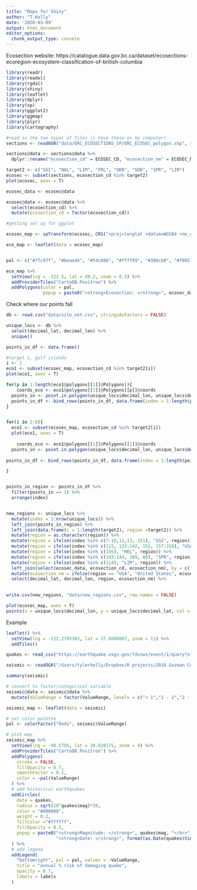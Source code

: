```yaml
---
title: "Maps for Shiny"
author: "T.Kelly"
date: '2020-03-09'
output: html_document
editor_options: 
  chunk_output_type: console
---
```


Ecosection website: https://catalogue.data.gov.bc.ca/dataset/ecosections-ecoregion-ecosystem-classification-of-british-columbia


```r
library(readr)
library(readxl)
library(rgdal)
library(shiny)
library(leaflet)
library(dplyr)
library(sp)
library(ggplot2)
library(ggmap)
library(plyr)
library(cartography)
```

```r
#read in the two types of files (i have these on my computer)
sections <- readOGR("data/ERC_ECOSECTIONS_SP/ERC_ECOSEC_polygon.shp", stringsAsFactors = F)

sections@data <- sections@data %>%
  dplyr::rename("ecosection_cd" = ECOSEC_CD, "ecosection_nm" = ECOSEC_NM)

target2 <- c("SGI", "NAL", "LIM", "FRL", "OKR", "SOB", "SPR", "LIM")
ecosec <- subset(sections, ecosection_cd %in% target2)
plot(ecosec, axes = T)

ecosec_data <- ecosec@data

ecosec@data <- ecosec@data %>%
  select(ecosection_cd) %>%
  mutate(ecosection_cd = factor(ecosection_cd))

#getting set up for ggplot

ecosec_map <- spTransform(ecosec, CRS("+proj=longlat +datum=WGS84 +no_defs +ellps=WGS84 +towgs84=0,0,0"))

eco_map <- leaflet(data = ecosec_map)


pal <- c("#7fc97f", "#beaed4", "#fdc086", "#ffff99", "#386cb0", "#f0027f", "#bf5b17")

eco_map %>%
  setView(lng = -122.5, lat = 49.2, zoom = 6.5) %>%
  addProviderTiles("CartoDB.Positron") %>% 
  addPolygons(color = pal, 
              popup = paste0("<strong>Ecosection: </strong>", ecosec_data$ecosection_nm)) 

```

Check where our points fall

```r
db <- read.csv("data/site_net.csv", stringsAsFactors = FALSE)

unique_locs <- db %>% 
  select(decimal_lat, decimal_lon) %>% 
  unique() 

points_in_df <- data.frame()

#target 1, gulf islands
i <- 1
eco1 <- subset(ecosec_map, ecosection_cd %in% target2[i])
plot(eco1, axes = T)

for(p in 1:length(eco1@polygons[[1]]@Polygons)){
    coords_eco <- eco1@polygons[[1]]@Polygons[[p]]@coords
  points_in <- point.in.polygon(unique_locs$decimal_lon, unique_locs$decimal_lat,  coords_eco[,1],         coords_eco[,2], mode.checked=FALSE)
  points_in_df <- bind_rows(points_in_df, data.frame(index = 1:length(points_in), points_in, i))
}


for(i in 2:8){
  eco1 <- subset(ecosec_map, ecosection_cd %in% target2[i])
  plot(eco1, axes = T)
  
    coords_eco <- eco1@polygons[[1]]@Polygons[[1]]@coords
  points_in <- point.in.polygon(unique_locs$decimal_lon, unique_locs$decimal_lat,  coords_eco[,1], coords_eco[,2], mode.checked=FALSE)
  
points_in_df <- bind_rows(points_in_df, data.frame(index = 1:length(points_in), points_in, i))

}


points_in_region <- points_in_df %>%
  filter(points_in == 1) %>% 
  arrange(index)


new_regions <- unique_locs %>% 
  mutate(index = 1:nrow(unique_locs)) %>% 
  left_join(points_in_region) %>% 
  left_join(data.frame(i = 1:length(target2), region =target2)) %>% 
  mutate(region = as.character(region)) %>% 
  mutate(region = ifelse(index %in% c(7:10,12,13, 151), "SGI", region)) %>% 
  mutate(region = ifelse(index %in% c(115, 133:142, 152, 157:158), "USA", region)) %>% 
  mutate(region = ifelse(index %in% c(156), "HEL", region)) %>% 
  mutate(region = ifelse(index %in% c(143:144, 109, 88), "SPR", region)) %>% 
  mutate(region = ifelse(index %in% c(114), "LIM", region)) %>% 
  left_join(select(ecosec_data, ecosection_cd, ecosection_nm), by = c('region' = 'ecosection_cd')) %>% 
  mutate(ecosection_nm = ifelse(region == "USA", "United States", ecosection_nm)) %>% 
  select(decimal_lat, decimal_lon, region, ecosection_nm) %>% 
  

write.csv(new_regions, "data/new_regions.csv", row.names = FALSE)

plot(ecosec_map, axes = T)
points(x = unique_locs$decimal_lon, y = unique_locs$decimal_lat, col = 'red' )

```




Example
```r
leaflet() %>% 
  setView(lng = -122.2705383, lat = 37.8698807, zoom = 11) %>%
  addTiles()

quakes <- read_csv("https://earthquake.usgs.gov/fdsnws/event/1/query?starttime=1960-01-01T00:00:00&minmagnitude=6&format=csv&latitude=39.828175&longitude=-98.5795&maxradiuskm=6000&orderby=magnitude")

seismic <- readOGR("/Users/tylerkelly/Dropbox/R projects/2019 Guzman Collab/week13/seismic/seismic.shp")

summary(seismic)

# convert to factor/categorical variable
seismic@data <- seismic@data %>%
  mutate(ValueRange = factor(ValueRange, levels = c("< 1","1 - 2","2 - 5","5 - 10", "10 - 12")))

seismic_map <- leaflet(data = seismic)

# set color palette
pal <- colorFactor("Reds", seismic$ValueRange)

# plot map
seismic_map %>%
  setView(lng = -98.5795, lat = 39.828175, zoom = 4) %>%
  addProviderTiles("CartoDB.Positron") %>% 
  addPolygons(
    stroke = FALSE,
    fillOpacity = 0.7,
    smoothFactor = 0.1,
    color = ~pal(ValueRange)
  ) %>%
  # add historical earthquakes
  addCircles(
    data = quakes, 
    radius = sqrt(10^quakes$mag)*30, 
    color = "#000000",
    weight = 0.2,
    fillColor ="#ffffff",
    fillOpacity = 0.5,
    popup = paste0("<strong>Magnitude: </strong>", quakes$mag, "</br>",
                   "<strong>Date: </strong>", format(as.Date(quakes$time), "%b %d, %Y"))
  ) %>%
  # add legend
  addLegend(
    "bottomright", pal = pal, values = ~ValueRange,
    title = "annual % risk of damaging quake",
    opacity = 0.7,
    labels = labels
  )
```


